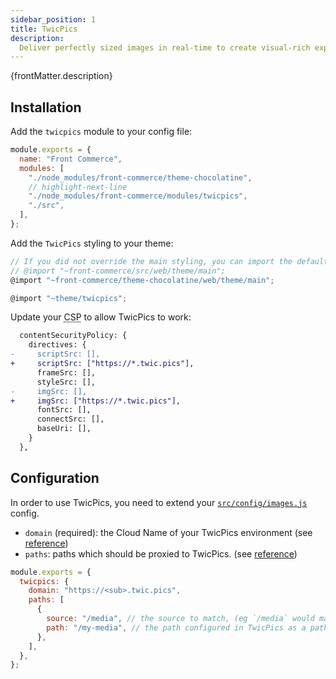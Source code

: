 ```yaml
---
sidebar_position: 1
title: TwicPics
description:
  Deliver perfectly sized images in real-time to create visual-rich experiences.
---
```



<SinceVersion tag="2.21" />

<p>{frontMatter.description}</p>

## Installation

Add the `twicpics` module to your config file:

```js title=".front-commerce.js"
module.exports = {
  name: "Front Commerce",
  modules: [
    "./node_modules/front-commerce/theme-chocolatine",
    // highlight-next-line
    "./node_modules/front-commerce/modules/twicpics",
    "./src",
  ],
};
```

Add the `TwicPics` styling to your theme:

```js title="src/web/theme/main.scss"
// If you did not override the main styling, you can import the default one
// @import "~front-commerce/src/web/theme/main";
@import "~front-commerce/theme-chocolatine/web/theme/main";

@import "~theme/twicpics";
```

Update your <abbr title="Content Security Policy">CSP</abbr> to allow TwicPics
to work:

```diff title="src/config/website.jss"
  contentSecurityPolicy: {
    directives: {
-     scriptSrc: [],
+     scriptSrc: ["https://*.twic.pics"],
      frameSrc: [],
      styleSrc: [],
-     imgSrc: [],
+     imgSrc: ["https://*.twic.pics"],
      fontSrc: [],
      connectSrc: [],
      baseUri: [],
    }
  },
```

## Configuration

In order to use TwicPics, you need to extend your
[`src/config/images.js`](/docs/2.x/reference/configurations#configimagesjs)
config.

- `domain` (required): the Cloud Name of your TwicPics environment (see
  [reference](https://www.twicpics.com/docs/getting-started/fundamentals#domains-and-paths))
- `paths`: paths which should be proxied to TwicPics. (see
[reference](https://www.twicpics.com/docs/getting-started/fundamentals#domains-and-paths))
<!-- TODO:  `transformations`: transformations which should be applied to the images. -->

```js title="src/config/images.js"
module.exports = {
  twicpics: {
    domain: "https://<sub>.twic.pics",
    paths: [
      {
        source: "/media", // the source to match, (eg `/media` would match `/media/image.jpg`, or `https://my-domain.com/media` would match `https://my-domain.com/media/image.jpg`)
        path: "/my-media", // the path configured in TwicPics as a path for the source.
      },
    ],
  },
};
```

<!-- TODO: ## Transformations

We currently only support the following transformations:

- `quality`: The quality of the image to be delivered. defaults to `auto` (see
  [docs](https://cloudinary.com/documentation/image_optimization#automatic_quality_selection_q_auto))
- `gravity`: The part of the image to focus on. defaults to `auto` (see
  [docs](https://cloudinary.com/documentation/resizing_and_cropping#control_gravity))

Do not hesitate to <ContactLink>open an issue</ContactLink> if you need more
transformations.

### Preset Transformations

You can also apply different transformations based on the preset, for example:

```js title="src/config/images.js"
module.exports = {
  presets: {
    large: {
      width: 100,
      height: 100,
      // highlight-start
        twicpics: {
          transformations:{
            // TODO
          }
        },
      // highlight-end
    },
  },
  twicpics: {
    domain: "https://<sub>.twic.pics",
    paths: [
      {
        source: "/media", // the source to match, (eg `/media`, or `https://my-domain.com/media`)
        path: "/my-media", // the path configured in TwicPics
      },
    ],
     transformations:{
        // TODO
      }
  },
};
``` -->
